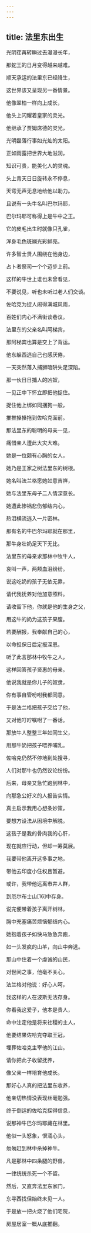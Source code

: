 ```yaml
---
---
---
```

title: 法里东出生
---




光阴荏苒转瞬过去漫漫长年，

那蛇王的日月变得越来越难。

顺天承运的法里东已经降生，

这世界该又呈现另一番情景。

他像翠柏一样向上成长，

他头上闪耀着皇家的灵光。

他继承了贾姆席德的灵光，

光明磊落行事如光灿的太阳。

正如雨露把世界大地滋润，

知识可贵，能美化人的灵魂。

头上青天日日旋转永不停息，

天穹无声无息地给他以助力。

且说有一头牛名叫巴尔玛耶，

巴尔玛耶可称得上是牛中之王。

它的皮毛出生时就像只孔雀，

浑身毛色斑斓光彩鲜亮。

许多智士贤人围绕在他身边，

占卜者祭司一个个迈步上前。

这样的牛世上谁也未曾看见，

不要说见，听也未听过老人们交谈。

佐哈克为捉人闹得满城风雨，

百姓们内心不满街谈巷议。

法里东的父亲名叫阿梯宾，

那阿梯宾也算是交上了背运。

他东躲西逃自己也感厌倦，

一天突然落入捕狮暗阱失足深陷。

那一伙日日捕人的凶奴，

一见正中下怀立即把他捉住。

捉住他上绑如同捆狗一般，

推推搡搡拖到佐哈克面前。

那法里东的聪明的母亲一见，

痛惜亲人遭此大灾大难。

她是一位颇有心胸的女人，

她乃是王家之树法里东的树根。

她名叫法兰格愿她如意吉祥，

她与法里东母子二人情深意长。

她遭此惨祸悲伤郁结内心，

热泪横流逃入一片密林。

那有名的牛巴尔玛耶就在那里，

那牛身壮奶足天下无比。

法里东的母亲求那林中牧牛人，

哀叫一声，两颊血泪纷纷。

说这吃奶的孩子无依无靠，

请代我抚养对他加意照料。

请收留下他，你就是他的生身之父，

用这牛的奶为这孩子果腹。

若要酬报，我奉献自己的心，

以命担保日后定报深恩。

听了此言那林中牧牛之人，

这样回答孩子贤惠的母亲。

他说我就是你儿子的奴隶，

你有事自管吩咐我都同意。

于是法兰格把孩子交给了他，

又对他叮咛嘱咐了一番话。

那放牛人整整三年如同生父，

用那牛奶把孩子喂养哺乳。

佐哈克仍然不停地到处搜寻，

人们对那牛也仍然议论纷纷。

后来，母亲又急忙跑到林中，

向那急公好义的人报告实情。

真主启示我用心想条妙策，

要想方设法从困境中解脱。

这孩子是我的骨肉我的心肝，

现在就应行动，但却一筹莫展。

我要带他离开这多事之地，

带他去印度小住权且暂避。

或许，我带他远离市井人群，

到厄尔布士山[16]中存身。

说完便带着孩子离开树林，

胸中充塞痛苦烦恼郁结内心。

她抱着孩子如快马急急奔跑，

如一头发疯的山羊，向山中奔逃。

那山中住着一个虔诚的山民，

对世间之事，他毫不关心。

法兰格对他说：好心人呵，

我这样的人在波斯无法存身。

你看我这爱子，他本是贵人，

命中注定他是将来社稷的主人，

他要结果佐哈克夺取王冠，

埋葬佐哈克主宰他的江山。

请你把此子收留抚养，

像父亲一样培育他成长。

那好心人真的把法里东收养，

他亲切热情没表现丝毫勉强。

终于倒运的佐哈克探得信息，

说那神牛巴尔玛耶藏在林里。

他似一头怒象，恨涌心头，

匆匆赶到林中杀掉神牛。

凡是那林中四条腿的野兽，

一律统统杀死一个不留。

然后，又直奔法里东家门，

东寻西找但始终未见一人。

于是放一把火烧了他们宅院，

房屋居室一概从底推翻。